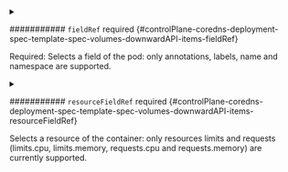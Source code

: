 

<PartialPath />



<details className="config-field" data-expandable="true">
<summary>

########### `fieldRef` <span className="config-field-required" data-required="false">required</span> <span className="config-field-type"></span> <span className="config-field-default"></span> <span className="config-field-enum"></span> {#controlPlane-coredns-deployment-spec-template-spec-volumes-downwardAPI-items-fieldRef}

Required: Selects a field of the pod: only annotations, labels, name and namespace are supported.

</summary>

<PartialFieldrefreference />


</details>



<details className="config-field" data-expandable="true">
<summary>

########### `resourceFieldRef` <span className="config-field-required" data-required="false">required</span> <span className="config-field-type"></span> <span className="config-field-default"></span> <span className="config-field-enum"></span> {#controlPlane-coredns-deployment-spec-template-spec-volumes-downwardAPI-items-resourceFieldRef}

Selects a resource of the container: only resources limits and requests
(limits.cpu, limits.memory, requests.cpu and requests.memory) are currently supported.

</summary>

<PartialResourcefieldrefreference />


</details>


<PartialMode />
